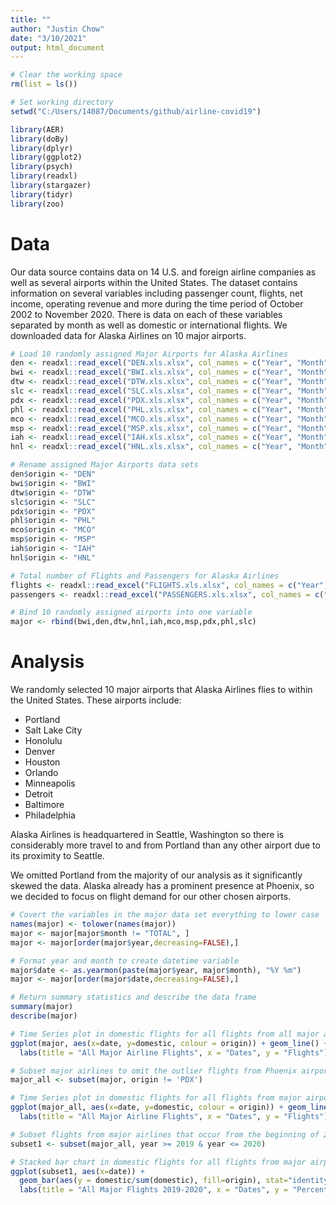 ---
title: ""
author: "Justin Chow"
date: "3/10/2021"
output: html_document
---

```{r setup, echo=FALSE, message=F, warning=F}
# Clear the working space
rm(list = ls())

# Set working directory
setwd("C:/Users/14087/Documents/github/airline-covid19")

library(AER)
library(doBy)
library(dplyr)
library(ggplot2)
library(psych)
library(readxl)
library(stargazer)
library(tidyr)
library(zoo)

```

# Data

Our data source contains data on 14 U.S. and foreign airline companies as well as several airports within the United States. The dataset contains information on several variables including passenger count, flights, net income, operating revenue and more during the time period of October 2002 to November 2020. There is data on each of these variables separated by month as well as domestic or international flights. We downloaded data for Alaska Airlines on 10 major airports.

```{r data, echo=FALSE, warning=FALSE, message=FALSE}

# Load 10 randomly assigned Major Airports for Alaska Airlines
den <- readxl::read_excel("DEN.xls.xlsx", col_names = c("Year", "Month", "Domestic", "International", "Total"), skip = 2)
bwi <- readxl::read_excel("BWI.xls.xlsx", col_names = c("Year", "Month", "Domestic", "International", "Total"), skip = 2)
dtw <- readxl::read_excel("DTW.xls.xlsx", col_names = c("Year", "Month", "Domestic", "International", "Total"), skip = 2)
slc <- readxl::read_excel("SLC.xls.xlsx", col_names = c("Year", "Month", "Domestic", "International", "Total"), skip = 2)
pdx <- readxl::read_excel("PDX.xls.xlsx", col_names = c("Year", "Month", "Domestic", "International", "Total"), skip = 2)
phl <- readxl::read_excel("PHL.xls.xlsx", col_names = c("Year", "Month", "Domestic", "International", "Total"), skip = 2)
mco <- readxl::read_excel("MCO.xls.xlsx", col_names = c("Year", "Month", "Domestic", "International", "Total"), skip = 2)
msp <- readxl::read_excel("MSP.xls.xlsx", col_names = c("Year", "Month", "Domestic", "International", "Total"), skip = 2)
iah <- readxl::read_excel("IAH.xls.xlsx", col_names = c("Year", "Month", "Domestic", "International", "Total"), skip = 2)
hnl <- readxl::read_excel("HNL.xls.xlsx", col_names = c("Year", "Month", "Domestic", "International", "Total"), skip = 2)

# Rename assigned Major Airports data sets
den$origin <- "DEN"
bwi$origin <- "BWI"
dtw$origin <- "DTW"
slc$origin <- "SLC"
pdx$origin <- "PDX"
phl$origin <- "PHL"
mco$origin <- "MCO"
msp$origin <- "MSP"
iah$origin <- "IAH"
hnl$origin <- "HNL"

# Total number of Flights and Passengers for Alaska Airlines
flights <- readxl::read_excel("FLIGHTS.xls.xlsx", col_names = c("Year", "Month", "Domestic", "International", "Total"), skip = 2)
passengers <- readxl::read_excel("PASSENGERS.xls.xlsx", col_names = c("Year", "Month", "Domestic", "International", "Total"), skip = 2)

# Bind 10 randomly assigned airports into one variable
major <- rbind(bwi,den,dtw,hnl,iah,mco,msp,pdx,phl,slc)

```

# Analysis

We randomly selected 10 major airports that Alaska Airlines flies to within the United States. These airports include:

- Portland
- Salt Lake City
- Honolulu
- Denver
- Houston
- Orlando
- Minneapolis
- Detroit
- Baltimore
- Philadelphia

Alaska Airlines is headquartered in Seattle, Washington so there is considerably more travel to and from Portland than any other airport due to its proximity to Seattle.

We omitted Portland from the majority of our analysis as it significantly skewed the data. Alaska already has a prominent presence at Phoenix, so we decided to focus on flight demand for our other chosen airports.

```{r major, echo=FALSE, warning=FALSE, message=FALSE}

# Covert the variables in the major data set everything to lower case
names(major) <- tolower(names(major))
major <- major[major$month != "TOTAL", ]
major <- major[order(major$year,decreasing=FALSE),]

# Format year and month to create datetime variable 
major$date <- as.yearmon(paste(major$year, major$month), "%Y %m")
major <- major[order(major$date,decreasing=FALSE),]

```


```{r table, echo=FALSE, message=F, warning=F, comment=" "}

# Return summary statistics and describe the data frame
summary(major)
describe(major)

```


```{r image1, echo=FALSE, message=F, warning=F}

# Time Series plot in domestic flights for all flights from all major airports
ggplot(major, aes(x=date, y=domestic, colour = origin)) + geom_line() +
  labs(title = "All Major Airline Flights", x = "Dates", y = "Flights") 

```


```{r image2, echo=FALSE, message=F, warning=F}

# Subset major airlines to omit the outlier flights from Phoenix airport
major_all <- subset(major, origin != 'PDX')

# Time Series plot in domestic flights for all flights from major airports except from Phoenix
ggplot(major_all, aes(x=date, y=domestic, colour = origin)) + geom_line() +
  labs(title = "All Major Airline Flights", x = "Dates", y = "Flights") 

```


```{r image2, echo=FALSE, message=F, warning=F}

# Subset flights from major airlines that occur from the beginning of 2019 to the end of 2020
subset1 <- subset(major_all, year >= 2019 & year <= 2020)

# Stacked bar chart in domestic flights for all flights from major airports except from Phoenix
ggplot(subset1, aes(x=date)) + 
  geom_bar(aes(y = domestic/sum(domestic), fill=origin), stat="identity") +
  labs(title = "All Major Flights 2019-2020", x = "Dates", y = "Percent Change") 

```
